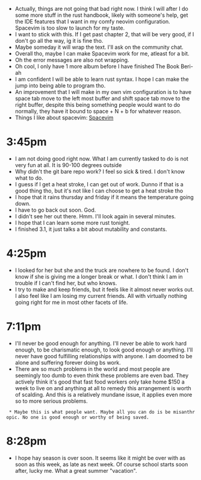 * Actually, things are not going that bad right now. I think I will after I do some more stuff in the rust handbook, likely with someone's help, get the IDE features that I want in my comfy neovim configuration. Spacevim is too slow to launch for my taste.
* I want to stick with this. If I get past chapter 2, that will be very good, if I don't go all the way, ig it is fine tho.
* Maybe someday it will wrap the text. I'll ask on the community chat.
* Overall tho, maybe I can make Spacevim work for me, atleast for a bit.
* Oh the error messages are also not wrapping.
* Oh cool, I only have 1 more album before I have finished The Book Beri-ah
* I am confident I will be able to learn rust syntax. I hope I can make the jump into being able to program tho.
* An improvement that I will make in my own vim configuration is to have space tab move to the left most buffer and shift space tab move to the right buffer, despite this being something people would want to do normally, they have it bound to space + N + b for whatever reason.
* Things I like about spacevim: [[Spacevim]] 

= 3:45pm =
* I am not doing good right now. What I am currently tasked to do is not very fun at all. It is 90-100 degrees outside
* Why didn't the git bare repo work? I feel so sick & tired. I don't know what to do.
* I guess if I get a heat stroke, I can get out of work. Dunno if that is a good thing tho, but it's not like I can choose to get a heat stroke tho
* I hope that it rains thursday and friday if it means the temperature going down.
* I have to go back out soon. God.
* I didn't see her out there. Hmm. I'll look again in several minutes.
* I hope that I can learn some more rust tonight.
* I finished 3.1, it just talks a bit about mutability and constants.

= 4:25pm =
* I looked for her but she and the truck are nowhere to be found. I don't know if she is giving me a longer break or what. I don't think I am in trouble if I can't find her, but who knows.
* I try to make and keep friends, but it feels like it almost never works out. I also feel like I am losing my current friends. All with virtually nothing going right for me in most other facets of life.

= 7:11pm =
* I'll never be good enough for anything. I'll never be able to work hard enough, to be charismatic enough, to look good enough or anything. I'll never have good fulfilling relationships with anyone. I am doomed to be alone and suffering forever doing bs work.
* There are so much problems in the world and most people are seemingly too dumb to even think these problems are even bad. They actively think it's good that fast food workers only take home $150 a week to live on and anything at all to remedy this arrangement is worth of scalding. And this is a relatively mundane issue, it applies even more so to more serious problems. 
  * Maybe this is what people want. Maybe all you can do is be misanthropic. No one is good enough or worthy of being saved.

= 8:28pm =
* I hope hay season is over soon. It seems like it might be over with as soon as this week, as late as next week. Of course school starts soon after, lucky me. What a great summer "vacation".
